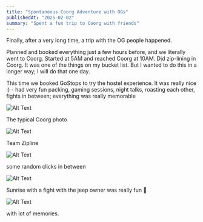 ```yaml
---
title: "Spontaneous Coorg Adventure with OGs"
publishedAt: "2025-02-02"
summary: "Spent a fun trip to Coorg with friends"
---
```


Finally, after a very long time, a trip with the OG people happened. 


Planned and booked everything just a few hours before, and we literally went to Coorg.
Started at 5AM and reached Coorg at 10AM. Did zip-lining in Coorg. It was one of the things on my bucket list. But I wanted to do this in a longer way; I will do that one day.


This time we booked GoStops to try the hostel experience. It was really nice :) - had very fun packing, gaming sessions, night talks, roasting each other, fights in between; everything was really memorable

![Alt Text](../images/2025-02-02/AgACAgUAAxkBAAPrZ5-9345JCD51iT9gxs9eA-XTddsAAj_HMRtDu_lURuA6EhbXgp4BAAMCAAN5AAM2BA.jpg)

The typical Coorg photo

![Alt Text](../images/2025-02-02/AgACAgUAAxkBAAPvZ5-97266nfXsPRPOmq290RseQ6sAAkDHMRtDu_lU4TEIQ64-K3UBAAMCAAN5AAM2BA.jpg)

Team Zipline

![Alt Text](../images/2025-02-02/AgACAgUAAxkBAAPzZ5-9_6gY4PVTF8sEAAGRtSCDrPp5AAJBxzEbQ7v5VARADrL_fituAQADAgADeQADNgQ.jpg)

some random clicks in between 

![Alt Text](../images/2025-02-02/AgACAgUAAxkBAAP1Z5--Cqp6gB8xs94Rvvh8Sy0ioEQAAkLHMRtDu_lUlaO0QkMe4ZgBAAMCAAN5AAM2BA.jpg)

Sunrise with a fight with the jeep owner was really fun 🤩

![Alt Text](../images/2025-02-02/AgACAgUAAxkBAAP5Z5--O8fOLTR-9l19t0iZxG11dhIAAkPHMRtDu_lUyfvMPsLhbXABAAMCAAN5AAM2BA.jpg)

with lot of memories. 


